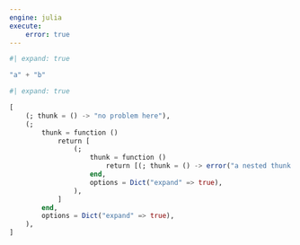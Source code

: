 ```yaml
---
engine: julia
execute:
    error: true
---
```


```julia
#| expand: true

"a" + "b"
```

```julia
#| expand: true

[
    (; thunk = () -> "no problem here"),
    (;
        thunk = function ()
            return [
                (;
                    thunk = function ()
                        return [(; thunk = () -> error("a nested thunk error"))]
                    end,
                    options = Dict("expand" => true),
                ),
            ]
        end,
        options = Dict("expand" => true),
    ),
]
```

